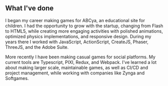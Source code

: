 ## What I've done

I began my career making games for ABCya, an educational site for children. I had the opportunity to grow with the startup, changing from Flash to HTML5, while creating more engaging activities with polished animations, optimized physics implementations, and responsive design. During my years there I worked with JavaScript, ActionScript, CreateJS, Phaser, ThreeJS, and the Adobe Suite.

More recently I have been making casual games for social platforms. My current tools are Typescript, PIXI, Redux, and Webpack. I've learned a lot about making larger scale, maintainable games, as well as CI/CD and project management, while working with companies like Zynga and Softgames.
